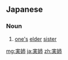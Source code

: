 ==Japanese==
{{ja-kanjitab|実|姉}}

===Noun===
{{ja-noun|じっし}}
# [[one|one's]] [[elder]] [[sister]]

[[mg:実姉]]
[[ja:実姉]]
[[zh:実姉]]